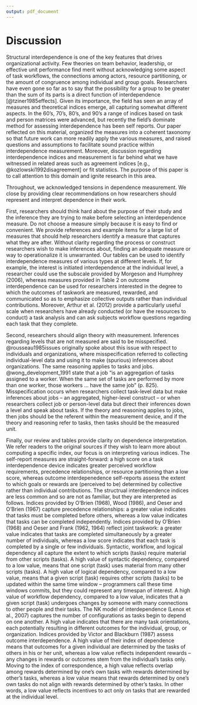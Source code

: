 ```yaml
---
output: pdf_document
---
```

# Discussion

Structural interdependence is one of the key features that drives organizational activity. Few theories on team behavior, leadership, or effective unit performance find merit without acknowledging some aspect of task workflows, the connections among actors, resource partitioning, or the amount of congruence among individual and group goals. Researchers have even gone so far as to say that the possibility for a group to be greater than the sum of its parts is a direct function of interdependence [@tziner1985effects]. Given its importance, the field has seen an array of measures and theoretical indices emerge, all capturing somewhat different aspects. In the 60's, 70's, 80's, and 90's a range of indices based on task and person matrices were advanced, but recently the field's dominate method for assessing interdependence has been self reports. Our paper reflected on this material, organized the measures into a coherent taxonomy so that future work can more readily apply the various measures, and raised questions and assumptions to facilitate sound practice within interdependence measurement. Moreover, discussion regarding interdependence indices and measurement is far behind what we have witnessed in related areas such as agreement indices [e.g., @kozlowski1992disagreement] or fit statistics. The purpose of this paper is to call attention to this domain and ignite research in this area. 

Throughout, we acknowledged tensions in dependence measurement. We close by providing clear recommendations on how researchers should represent and interpret dependence in their work. 

First, researchers should think hard about the purpose of their study and the inference they are trying to make before selecting an interdependence measure. Do not choose a measure simply because it is easy to find or convenient. We provide references and example items for a large list of measures that should help researchers identify a measure that captures what they are after. Without clarity regarding the process or construct researchers wish to make inferences about, finding an adequate measure or way to operationalize it is unwarranted. Our tables can be used to identify interdependence measures of various types at different levels. If, for example, the interest is initiated interdependence at the individual level, a researcher could use the subscale provided by Morgeson and Humphrey (2006), whereas measures provided in Table 2 on outcome interdependence can be used for researchers interested in the degree to which the outcomes of taskwork are measured, rewarded, and communicated so as to emphasize collective outputs rather than individual contributions. Moreover, Arthur et al. (2012) provide a particularly useful scale when researchers have already conducted (or have the resources to conduct) a task analysis and can ask subjects workflow questions regarding each task that they complete. 

Second, researchers should align theory with measurement. Inferences regarding levels that are not measured are said to be misspecified. @rousseau1985issues originally spoke about this issue with respect to individuals and organizations, where misspecification referred to collecting individual-level data and using it to make (spurious) inferences about organizations. The same reasoning applies to tasks and jobs. @wong_development_1991 state that a job "is an aggregation of tasks assigned to a worker. When the same set of tasks are performed by more than one worker, those workers ... have the same job" (p. 825). Misspecification occurs when researchers collect task-level data but make inferences about jobs -- an aggregated, higher-level construct -- or when researchers collect job or person-level data but direct their inferences down a level and speak about tasks. If the theory and reasoning applies to jobs, then jobs should be the referent within the measurement device, and if the theory and reasoning refer to tasks, then tasks should be the measured unit. 

Finally, our review and tables provide clarity on dependence interpretation. We refer readers to the original sources if they wish to learn more about computing a specific index, our focus is on interpreting various indices. The self-report measures are straight-forward: a high score on a task interdependence device indicates greater perceived workflow requirements, precedence relationships, or resource partitioning than a low score, whereas outcome interdepenedence self-reports assess the extent to which goals or rewards are (perceived to be) determined by collective rather than individual contributions. The structrual interdependence indices are less common and so are not as familiar, but they are interpreted as follows. Indices provided by O'Brien (1968), Wood (1986), and Oeser and O'Brien (1967) capture precedence relationships: a greater value indicates that tasks must be completed before others, whereas a low value indicates that tasks can be completed independently. Indices provided by O'Brien (1968) and Oeser and Frank (1962, 1964) reflect joint taskwork: a greater value indicates that tasks are completed simultaneously by a greater number of individuals, whereas a low score indicates that each task is completed by a single or few individuals. Syntactic, workflow, and logical dependency all capture the extent to which scripts (tasks) require material from other scripts (tasks). A high value of syntactic dependency, compared to a low value, means that one script (task) uses material from many other scripts (tasks). A high value of logical dependency, compared to a low value, means that a given script (task) requires other scripts (tasks) to be updated within the same time window -- programmers call these time windows commits, but they could represent any timespan of interest. A high value of workflow dependency, compared to a low value, indicates that a given script (task) undergoes changes by someone with many connections to other people and their tasks. The NK model of interdependence (Lenox et al., 2007) captures the number of configurations as tasks begin to depend on one another. A high value indicates that there are many task orientations, each potentially resulting in different outcomes for the individual, group, or organization. Indices provided by Victor and Blackburn (1987) assess outcome interdependence. A high value of their index of dependence means that outcomes for a given individual are determined by the tasks of others in his or her unit, whereas a low value reflects independent rewards -- any changes in rewards or outcomes stem from the individual's tasks only. Moving to the index of correspondence, a high value reflects overlap among rewards determined by one's own tasks with rewards determined by other's tasks, whereas a low value means that rewards determined by one's own tasks do not align with rewards determined by other's tasks. In other words, a low value reflects incentives to act only on tasks that are rewarded at the individual level. 





